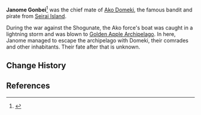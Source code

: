 {{Character Infobox
|type             = Historical
|deceased         = Past
|region           = Inazuma
|title            = 
}}
'''Janome Gonbei'''<ref>{{Ref/Quest|Octave of the Maushiro}}</ref> was the chief mate of [[Ako Domeki]], the famous bandit and pirate from [[Seirai Island]].

During the war against the Shogunate, the Ako force's boat was caught in a lightning storm and was blown to [[Golden Apple Archipelago]]. In here, Janome managed to escape the archipelago with Domeki, their comrades and other inhabitants. Their fate after that is unknown.

==Change History==
{{Change History|1.6}}

==References==
{{Reflist}}